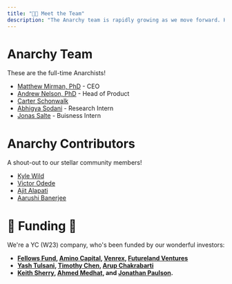 ```yaml
---
title: "👩‍🔬 Meet the Team"
description: "The Anarchy team is rapidly growing as we move forward. Here is some information about who we are!"
---
```


# Anarchy Team
These are the full-time Anarchists!
- [Matthew Mirman, PhD](https://www.linkedin.com/in/matthewmirman/) - CEO
- [Andrew Nelson, PhD](https://www.linkedin.com/in/ajnelsnyc/) - Head of Product
- [Carter Schonwalk](https://www.linkedin.com/in/carter-schonwald-aa178132/)
- [Abhigya Sodani](https://www.linkedin.com/in/abhigya-sodani-405918160/) - Research Intern
- [Jonas Salte](https://www.linkedin.com/in/jonas-fossaa-salte/) - Buisness Intern

# Anarchy Contributors
A shout-out to our stellar community members!
- [Kyle Wild](https://www.linkedin.com/in/kylewild/)
- [Victor Odede](https://www.linkedin.com/in/victor-odede-aaa907114/)
- [Ajit Alapati](https://www.linkedin.com/in/ajit-alapati/)	
- [Aarushi Banerjee](https://www.linkedin.com/in/ab99/)


# 🍼 Funding 🍼

We're a YC (W23) company, who's been funded by our wonderful investors:
- **[Fellows Fund](https://www.fellowsfundvc.com/), [Amino Capital](https://www.aminocapital.com/), [Venrex](https://www.venrex.partners/), [Futureland Ventures](https://www.futurelandventures.com/)**
- **[Yash Tulsani](https://www.linkedin.com/in/yash-tulsani/), [Timothy Chen](https://www.linkedin.com/in/timchen/), [Arup Chakrabarti](https://www.linkedin.com/in/arupchak/)**
- **[Keith Sherry](https://www.linkedin.com/in/keithtsherry/), [Ahmed Medhat](https://www.linkedin.com/in/ahmedmedhatm/), and [Jonathan Paulson](https://www.linkedin.com/in/jonathan-paulson-aa57203a/).**